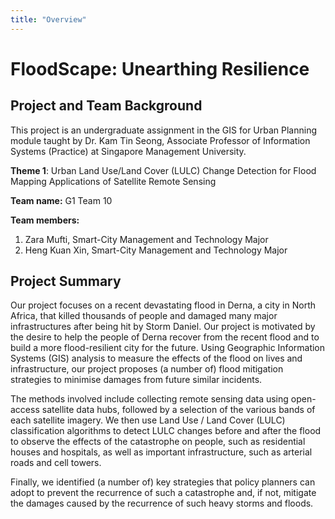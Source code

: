 ---
title: "Overview"
---



# FloodScape: Unearthing Resilience

## Project and Team Background

This project is an undergraduate assignment in the GIS for Urban Planning module taught by Dr. Kam Tin Seong, Associate Professor of Information Systems (Practice) at Singapore Management University.

**Theme 1**: Urban Land Use/Land Cover (LULC) Change Detection for Flood Mapping Applications of Satellite Remote Sensing

**Team name:** G1 Team 10

**Team members:**
	
1. Zara Mufti, Smart-City Management and Technology Major
2. Heng Kuan Xin, Smart-City Management and Technology Major

## Project Summary
Our project focuses on a recent devastating flood in Derna, a city in North Africa, that killed thousands of people and damaged many major infrastructures after being hit by Storm Daniel. Our project is motivated by the desire to help the people of Derna recover from the recent flood and to build a more flood-resilient city for the future. Using Geographic Information Systems (GIS) analysis to measure the effects of the flood on lives and infrastructure, our project proposes (a number of) flood mitigation strategies to minimise damages from future similar incidents.

The methods involved include collecting remote sensing data using open-access satellite data hubs, followed by a selection of the various bands of each satellite imagery. We then use Land Use / Land Cover (LULC) classification algorithms to detect LULC changes before and after the flood to observe the effects of the catastrophe on people, such as residential houses and hospitals, as well as important infrastructure, such as arterial roads and cell towers. 

Finally, we identified (a number of) key strategies that policy planners can adopt to prevent the recurrence of such a catastrophe and, if not, mitigate the damages caused by the recurrence of such heavy storms and floods.




